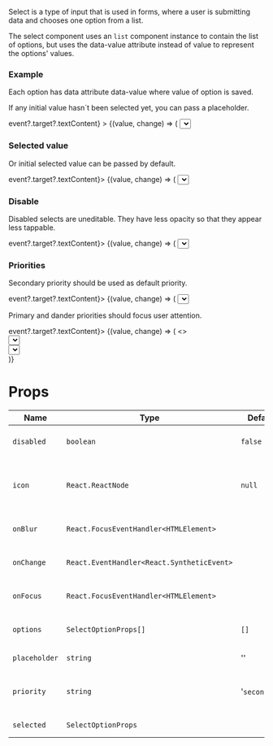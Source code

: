 
Select is a type of input that is used in forms,
where a user is submitting data and chooses one option from a list.

The select component uses an `list` component instance to contain the list of options,
but uses the data-value attribute instead of value to represent the options' values.

### Example

Each option has data attribute data-value where value of option is saved.

If any initial value hasn`t been selected yet, you can pass a placeholder.

<Playground>
  <div style={{ height: '250px', width: '250px' }}>
    <StateEvent
      initial={null}
      change={(event) => event?.target?.textContent}
    >
      {(value, change) => (
        <Select
          icon={<IconArrowDown />}
          onChange={change}
          options={[
            { content: 'Toyota', value: 'Toyota' },
            { content: 'Opel', value: 'Opel' },
            { content: 'BMW', value: 'BMW' },
          ]}
          placeholder="Choose an option"
          selected={value}
          priority="primary"
        />
      )}
    </StateEvent>
  </div>
</Playground>

### Selected value

Or initial selected value can be passed by default.

<Playground>
  <div style={{ width: '250px', height: '250px' }}>
    <StateEvent initial="Cats" change={(event) => event?.target?.textContent}>
      {(value, change) => (
        <Select
          icon={<IconArrowDown />}
          onChange={change}
          options={[
            { children: 'Cats', value: 'Cats' },
            { children: 'Dogs', value: 'Dogs' },
            { children: 'Birds', value: 'Birds' },
          ]}
          selected={value}
          priority="secondary"
        />
      )}
    </StateEvent>
  </div>
</Playground>

### Disable

Disabled selects are uneditable. They have less opacity so that they appear less tappable.

<Playground>
  <div style={{ width: '250px', height: '250px' }}>
    <StateEvent initial="Cats" change={(event) => event?.target?.textContent}>
      {(value, change) => (
        <Select
          icon={<IconArrowDown />}
          onChange={change}
          options={[
            { children: 'Cats', value: 'Cats' },
            { children: 'Dogs', value: 'Dogs' },
            { children: 'Birds', value: 'Birds' },
          ]}
          selected={value}
          priority="secondary"
          disabled
        />
      )}
    </StateEvent>
  </div>
</Playground>

### Priorities

Secondary priority should be used as default priority.

<Playground>
  <div style={{ width: '250px', height: '250px' }}>
    <StateEvent initial={null} change={(event) => event?.target?.textContent}>
      {(value, change) => (
        <Select
          icon={<IconArrowDown />}
          onChange={change}
          options={[
            { children: 'Toyota', value: 'Toyota' },
            { children: 'Opel', value: 'Opel' },
            { children: 'BMW', value: 'BMW' },
          ]}
          placeholder="Choose an option"
          selected={value}
          priority="secondary"
        />
      )}
    </StateEvent>
  </div>
</Playground>

Primary and dander priorities should focus user attention.

<Playground>
  <StateEvent initial="Cats" change={(event) => event?.target?.textContent}>
    {(value, change) => (
      <>
        <div style={{ width: '250px', height: '250px' }}>
          <Select
            icon={<IconArrowDown />}
            onChange={change}
            options={[
              { children: 'Cats', value: 'Cats' },
              { children: 'Dogs', value: 'Dogs' },
              { children: 'Birds', value: 'Birds' },
            ]}
            selected={value}
            priority="primary"
          />
        </div>
        <div style={{ width: '250px', height: '250px' }}>
          <Select
            icon={<IconArrowDown />}
            onChange={() => {}}
            options={[
              { children: 'Toyota', value: 'Toyota' },
              { children: 'Opel', value: 'Opel' },
              { children: 'BMW', value: 'BMW' },
            ]}
            selected="BMW"
            priority="danger"
          />
        </div>
      </>
    )}
  </StateEvent>
</Playground>

# Props

| Name          | Type                                       | Default       | Description                                   |
| ------------- | ------------------------------------------ | ------------- | --------------------------------------------- |
| `disabled`    | `boolean`                                  | `false`       | HTML disabled attribute                       |
| `icon`        | `React.ReactNode`                          | `null`        | Component to show on the right side of select |
| `onBlur`      | `React.FocusEventHandler<HTMLElement>`     |               | On blur event handler.                        |
| `onChange`    | `React.EventHandler<React.SyntheticEvent>` |               | On change event handler.                      |
| `onFocus`     | `React.FocusEventHandler<HTMLElement>`     |               | On focus event handler.                       |
| `options`     | `SelectOptionProps[]`                      | `[]`          | An array of select options                    |
| `placeholder` | `string`                                   | ''            | Placeholder for select                        |
| `priority`    | `string`                                   | '`secondary`' | Priority prop to style Select component       |
| `selected`    | `SelectOptionProps`                        |               | Selected option                               |
